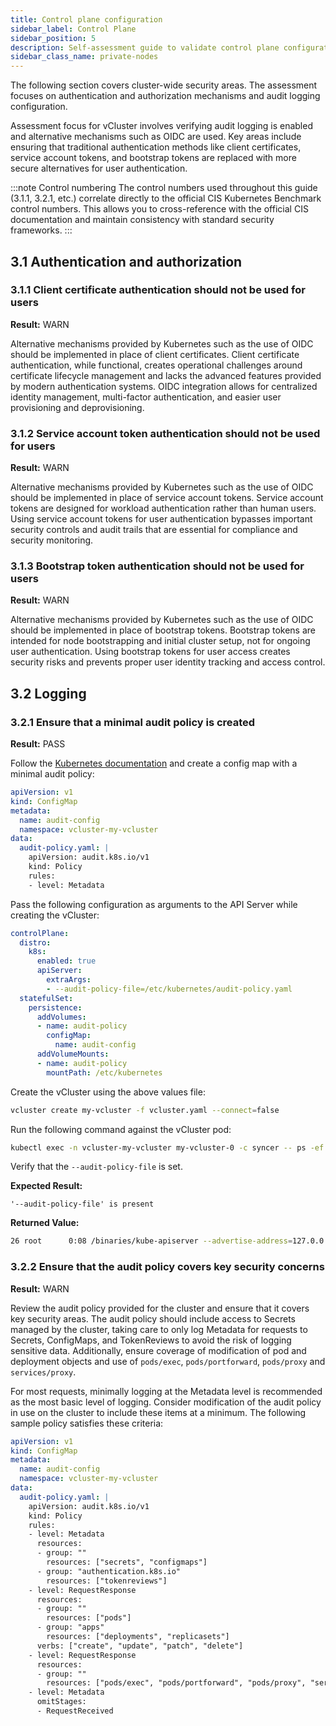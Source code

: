 ```yaml
---
title: Control plane configuration
sidebar_label: Control Plane
sidebar_position: 5
description: Self-assessment guide to validate control plane configuration
sidebar_class_name: private-nodes 
---
```



<!--vale off-->

The following section covers cluster-wide security areas. The assessment focuses on authentication and authorization mechanisms and audit logging configuration.

Assessment focus for vCluster involves verifying audit logging is enabled and alternative mechanisms such as OIDC are used. Key areas include ensuring that traditional authentication methods like client certificates, service account tokens, and bootstrap tokens are replaced with more secure alternatives for user authentication.

:::note Control numbering
The control numbers used throughout this guide (3.1.1, 3.2.1, etc.) correlate directly to the official CIS Kubernetes Benchmark control numbers. This allows you to cross-reference with the official CIS documentation and maintain consistency with standard security frameworks.
:::

## 3.1 Authentication and authorization

### 3.1.1 Client certificate authentication should not be used for users

**Result:** WARN

Alternative mechanisms provided by Kubernetes such as the use of OIDC should be implemented in place of client certificates. Client certificate authentication, while functional, creates operational challenges around certificate lifecycle management and lacks the advanced features provided by modern authentication systems. OIDC integration allows for centralized identity management, multi-factor authentication, and easier user provisioning and deprovisioning.

### 3.1.2 Service account token authentication should not be used for users

**Result:** WARN

Alternative mechanisms provided by Kubernetes such as the use of OIDC should be implemented in place of service account tokens. Service account tokens are designed for workload authentication rather than human users. Using service account tokens for user authentication bypasses important security controls and audit trails that are essential for compliance and security monitoring.

### 3.1.3 Bootstrap token authentication should not be used for users

**Result:** WARN

Alternative mechanisms provided by Kubernetes such as the use of OIDC should be implemented in place of bootstrap tokens. Bootstrap tokens are intended for node bootstrapping and initial cluster setup, not for ongoing user authentication. Using bootstrap tokens for user access creates security risks and prevents proper user identity tracking and access control.

## 3.2 Logging

### 3.2.1 Ensure that a minimal audit policy is created

**Result:** PASS

<Flow>
<Step>

Follow the [Kubernetes documentation](https://kubernetes.io/docs/tasks/debug/debug-cluster/audit/) and create a config map with a minimal audit policy:

```yaml title="audit-config-configmap.yaml"
apiVersion: v1
kind: ConfigMap
metadata:
  name: audit-config
  namespace: vcluster-my-vcluster
data:
  audit-policy.yaml: |
    apiVersion: audit.k8s.io/v1
    kind: Policy
    rules:
    - level: Metadata
```

</Step>
<Step>

Pass the following configuration as arguments to the API Server while creating the vCluster:

```yaml title="vcluster.yaml"
controlPlane:
  distro:
    k8s:
      enabled: true
      apiServer:
        extraArgs: 
        - --audit-policy-file=/etc/kubernetes/audit-policy.yaml
  statefulSet:
    persistence:
      addVolumes:
      - name: audit-policy
        configMap:
          name: audit-config
      addVolumeMounts:
      - name: audit-policy
        mountPath: /etc/kubernetes
```

</Step>
<Step>

Create the vCluster using the above values file:

```bash
vcluster create my-vcluster -f vcluster.yaml --connect=false
```

</Step>
<Step>

Run the following command against the vCluster pod:

```bash
kubectl exec -n vcluster-my-vcluster my-vcluster-0 -c syncer -- ps -ef | grep kube-apiserver
```

Verify that the `--audit-policy-file` is set.

</Step>
</Flow>

**Expected Result:**
```
'--audit-policy-file' is present
```

**Returned Value:**
```bash
26 root      0:08 /binaries/kube-apiserver --advertise-address=127.0.0.1 --service-cluster-ip-range=10.96.0.0/12 --bind-address=127.0.0.1 --allow-privileged=true --authorization-mode=RBAC --client-ca-file=/data/pki/client-ca.crt --enable-bootstrap-token-auth=true --etcd-servers=unix:///data/kine.sock --proxy-client-cert-file=/data/pki/front-proxy-client.crt --proxy-client-key-file=/data/pki/front-proxy-client.key --requestheader-allowed-names=front-proxy-client --requestheader-client-ca-file=/data/pki/front-proxy-ca.crt --requestheader-extra-headers-prefix=X-Remote-Extra- --requestheader-group-headers=X-Remote-Group --requestheader-username-headers=X-Remote-User --secure-port=6443 --service-account-issuer=https://kubernetes.default.svc.cluster.local --service-account-key-file=/data/pki/sa.pub --service-account-signing-key-file=/data/pki/sa.key --tls-cert-file=/data/pki/apiserver.crt --tls-private-key-file=/data/pki/apiserver.key --endpoint-reconciler-type=none --profiling=false --audit-policy-file=/etc/kubernetes/audit-policy.yaml
```

### 3.2.2 Ensure that the audit policy covers key security concerns

**Result:** WARN

Review the audit policy provided for the cluster and ensure that it covers key security areas. The audit policy should include access to Secrets managed by the cluster, taking care to only log Metadata for requests to Secrets, ConfigMaps, and TokenReviews to avoid the risk of logging sensitive data. Additionally, ensure coverage of modification of pod and deployment objects and use of `pods/exec`, `pods/portforward`, `pods/proxy` and `services/proxy`.

For most requests, minimally logging at the Metadata level is recommended as the most basic level of logging. Consider modification of the audit policy in use on the cluster to include these items at a minimum. The following sample policy satisfies these criteria:

```yaml title="audit-config-configmap.yaml"
apiVersion: v1
kind: ConfigMap
metadata:
  name: audit-config
  namespace: vcluster-my-vcluster
data:
  audit-policy.yaml: |
    apiVersion: audit.k8s.io/v1
    kind: Policy
    rules:
    - level: Metadata
      resources:
      - group: ""
        resources: ["secrets", "configmaps"]
      - group: "authentication.k8s.io"
        resources: ["tokenreviews"]
    - level: RequestResponse
      resources:
      - group: ""
        resources: ["pods"]
      - group: "apps"
        resources: ["deployments", "replicasets"]
      verbs: ["create", "update", "patch", "delete"]
    - level: RequestResponse
      resources:
      - group: ""
        resources: ["pods/exec", "pods/portforward", "pods/proxy", "services/proxy"]
    - level: Metadata
      omitStages:
      - RequestReceived
```